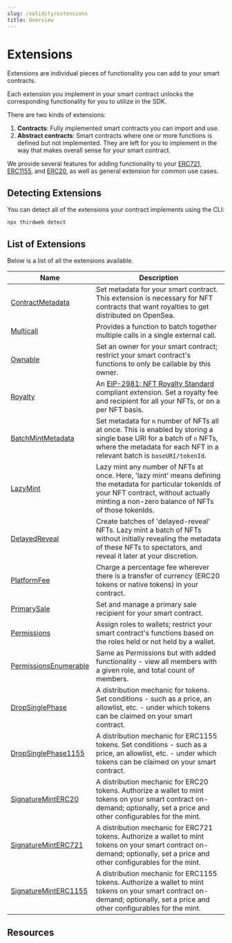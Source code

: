 ```yaml
---
slug: /solidity/extensions
title: Overview
---
```


# Extensions


<div className="heroGrid">

  <div>
    <p>
        Extensions are individual pieces of functionality you can add to your smart contracts.
    </p>

Each extension you implement in your smart contract unlocks the corresponding functionality for you to utilize in the SDK.

There are two kinds of extensions:

1. **Contracts**: Fully implemented smart contracts you can import and use.
2. **Abstract contracts**: Smart contracts where one or more functions is defined but not implemented. They are left for you to implement in the way that makes overall sense for your smart contract.

We provide several features for adding functionality to your [ERC721](/solidity/base-contracts/erc-721/erc721base), [ERC1155](/solidity/base-contracts/erc-1155/erc1155base), and
[ERC20](/solidity/base-contracts/erc-20/erc20base), as well as general extension for common use cases.

</div>

<div className="heroGridImageContainer">
  <ThemedImage
    sources={{
      light: "/assets/extensions.png",
      dark: "/assets/extensions.png",
    }}
    className="heroGridImage"
    alt="thirdweb dashboard"
  />
</div>

</div>

## Detecting Extensions

You can detect all of the extensions your contract implements using the CLI:

```bash
npx thirdweb detect
```

## List of Extensions

Below is a list of all the extensions available.

| Name                                                                     | Description                                                                                                                                                                                              |
| ------------------------------------------------------------------------ | -------------------------------------------------------------------------------------------------------------------------------------------------------------------------------------------------------- |
| [ContractMetadata](/solidity/extension-contracts/contractmetadata)       | Set metadata for your smart contract. This extension is necessary for NFT contracts that want royalties to get distributed on OpenSea.                                                                   |
| [Multicall](/solidity/extension-contracts/multicall)                     | Provides a function to batch together multiple calls in a single external call.                                                                                                                          |
| [Ownable](/solidity/extension-contracts/ownable)                         | Set an owner for your smart contract; restrict your smart contract's functions to only be callable by this owner.                                                                                        |
| [Royalty](/solidity/extension-contracts/royalty)                         | An [EIP-2981: NFT Royalty Standard](https://eips.ethereum.org/EIPS/eip-2981) compliant extension. Set a royalty fee and recipient for all your NFTs, or on a per NFT basis.                              |
| [BatchMintMetadata](/solidity/extension-contracts/batchmintmetadata)     | Set metadata for `n` number of NFTs all at once. This is enabled by storing a single base URI for a batch of `n` NFTs, where the metadata for each NFT in a relevant batch is `baseURI/tokenId`.         |
| [LazyMint](/solidity/extension-contracts/lazymint)                       | Lazy mint any number of NFTs at once. Here, 'lazy mint' means defining the metadata for particular tokenIds of your NFT contract, without actually minting a non-zero balance of NFTs of those tokenIds. |
| [DelayedReveal](/solidity/extension-contracts/delayedreveal)             | Create batches of 'delayed-reveal' NFTs. Lazy mint a batch of NFTs without initially revealing the metadata of these NFTs to spectators, and reveal it later at your discretion.                         |
| [PlatformFee](/solidity/extension-contracts/platformfee)                 | Charge a percentage fee wherever there is a transfer of currency (ERC20 tokens or native tokens) in your contract.                                                                                       |
| [PrimarySale](/solidity/extension-contracts/primarysale)                 | Set and manage a primary sale recipient for your smart contract.                                                                                                                                         |
| [Permissions](/solidity/extension-contracts/permissions)                 | Assign roles to wallets; restrict your smart contract's functions based on the roles held or not held by a wallet.                                                                                       |
| [PermissionsEnumerable](/solidity/extension-contracts/permissions)       | Same as Permissions but with added functionality - view all members with a given role, and total count of members.                                                                                       |
| [DropSinglePhase](/solidity/extension-contracts/dropsinglephase)         | A distribution mechanic for tokens. Set conditions - such as a price, an allowlist, etc. - under which tokens can be claimed on your smart contract.                                                     |
| [DropSinglePhase1155](/solidity/extension-contracts/dropsinglephase1155) | A distribution mechanic for ERC1155 tokens. Set conditions - such as a price, an allowlist, etc. - under which tokens can be claimed on your smart contract.                                             |
| [SignatureMintERC20](/solidity/extension-contracts/sigminterc20)         | A distribution mechanic for ERC20 tokens. Authorize a wallet to mint tokens on your smart contract on-demand; optionally, set a price and other configurables for the mint.                              |
| [SignatureMintERC721](/solidity/extension-contracts/sigminterc721)       | A distribution mechanic for ERC721 tokens. Authorize a wallet to mint tokens on your smart contract on-demand; optionally, set a price and other configurables for the mint.                             |
| [SignatureMintERC1155](/solidity/extension-contracts/sigminterc1155)     | A distribution mechanic for ERC1155 tokens. Authorize a wallet to mint tokens on your smart contract on-demand; optionally, set a price and other configurables for the mint.                            |

## Resources

<div className="row" style={{ marginBottom: 24 }}>
  <div className="col col--12" style={{ padding: 8 }}>
    <QuickstartCard
      name="Guide: Add Permissions to Your Smart Contract"
      link="https://blog.thirdweb.com/guides/how-to-add-permissions-to-your-smart-contract-Solidity SDK/"
      image="/assets/icons/education.png"
    />
  </div>
</div>
